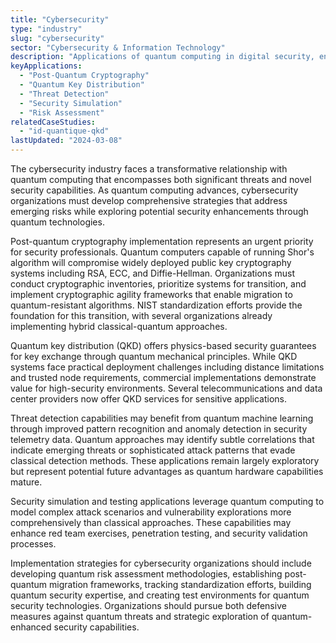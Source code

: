 ```yaml
---
title: "Cybersecurity"
type: "industry"
slug: "cybersecurity"
sector: "Cybersecurity & Information Technology"
description: "Applications of quantum computing in digital security, encryption, threat detection, and risk management."
keyApplications:
  - "Post-Quantum Cryptography"
  - "Quantum Key Distribution"
  - "Threat Detection"
  - "Security Simulation"
  - "Risk Assessment"
relatedCaseStudies:
  - "id-quantique-qkd"
lastUpdated: "2024-03-08"
---
```


The cybersecurity industry faces a transformative relationship with quantum computing that encompasses both significant threats and novel security capabilities. As quantum computing advances, cybersecurity organizations must develop comprehensive strategies that address emerging risks while exploring potential security enhancements through quantum technologies.

Post-quantum cryptography implementation represents an urgent priority for security professionals. Quantum computers capable of running Shor's algorithm will compromise widely deployed public key cryptography systems including RSA, ECC, and Diffie-Hellman. Organizations must conduct cryptographic inventories, prioritize systems for transition, and implement cryptographic agility frameworks that enable migration to quantum-resistant algorithms. NIST standardization efforts provide the foundation for this transition, with several organizations already implementing hybrid classical-quantum approaches.

Quantum key distribution (QKD) offers physics-based security guarantees for key exchange through quantum mechanical principles. While QKD systems face practical deployment challenges including distance limitations and trusted node requirements, commercial implementations demonstrate value for high-security environments. Several telecommunications and data center providers now offer QKD services for sensitive applications.

Threat detection capabilities may benefit from quantum machine learning through improved pattern recognition and anomaly detection in security telemetry data. Quantum approaches may identify subtle correlations that indicate emerging threats or sophisticated attack patterns that evade classical detection methods. These applications remain largely exploratory but represent potential future advantages as quantum hardware capabilities mature.

Security simulation and testing applications leverage quantum computing to model complex attack scenarios and vulnerability explorations more comprehensively than classical approaches. These capabilities may enhance red team exercises, penetration testing, and security validation processes.

Implementation strategies for cybersecurity organizations should include developing quantum risk assessment methodologies, establishing post-quantum migration frameworks, tracking standardization efforts, building quantum security expertise, and creating test environments for quantum security technologies. Organizations should pursue both defensive measures against quantum threats and strategic exploration of quantum-enhanced security capabilities.